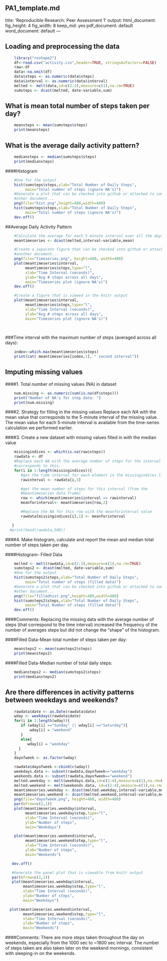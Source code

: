 PA1_template.md
---
title: 'Reproducible Research: Peer Assessment 1'
output:
  html_document:
    fig_height: 4
    fig_width: 8
    keep_md: yes
  pdf_document: default
  word_document: default
---


## Loading and preprocessing the data
```r
    library("reshape2")
    df<-read.csv("activity.csv",header=TRUE, stringsAsFactors=FALSE)
    raw<-df
    data<-na.omit(df)
    data$steps <- as.numeric(data$steps)
    data$interval <- as.numeric(data$interval)
    melted <- melt(data,id=c(2:3),measure=c(1),na.rm=TRUE)
    sumsteps <- dcast(melted, date~variable,sum)
```  


## What is mean total number of steps taken per day?
```r
    meansteps <- mean(sumsteps$steps)
    print(meansteps)
```


## What is the average daily activity pattern?
```r
    mediansteps <- median(sumsteps$steps)
    print(mediansteps)
```  

####Histogram
```r
    #One for the output
    hist(sumsteps$steps,xlab="Total Number of Daily Steps",
         main="Total number of steps (ignore NA's)")
    #Generate a plot that can be checked into github or attached to some
    #other document...
    png(file="hist.png",height=480,width=480)
    hist(sumsteps$steps,xlab="Total Number of Daily Steps",
         main="Total number of steps (ignore NA's)")
    dev.off()
```  

##Average Daily Activity Pattern
```r
    #Calculate the average for each 5 minute interval over all the days
    meantimeseries <- dcast(melted,interval~variable,mean)

    #Create a separate figure that can be checked into github or attached to
    #another document...
    png(file="timeseries.png", height=480, width=480)
    plot(meantimeseries$interval,
         meantimeseries$steps,type="l",
         xlab="Time Interval (seconds)",
         ylab="Avg # steps across all days",
         main="Timeseries plot (ignore NA's)")
    dev.off()

    #Create a figure that is viewed in the knitr output
    plot(meantimeseries$interval,
         meantimeseries$steps,type="l",
         xlab="Time Interval (seconds)",
         ylab="Avg # steps across all days",
         main="Timeseries plot (ignore NA's)")
    
    
```  

###Time interval with the maximum number of steps (averaged across all days):
```r
    index<-which.max(meantimeseries$steps)
    print(cat( meantimeseries[index,1], " second interval"))
```  

## Imputing missing values

####1.  Total number of missing values (NA) in dataset
```r
    num.missing <- as.numeric(sum(is.na(df$steps)))
    print("Number of NA's for step data: ")
    print(num.missing)
```  

####2.  Strategy for filling in the missing values
Replace each *NA* with the mean value that corresponds to the 5-minute interval
of the missing value.  The mean value for each 5-minute interval is available
from the time-series calculation we performed earlier.  


####3.  Create a new dataset with missing values filled in with the median value
```r
    missingindices <- which(is.na(raw$steps))
    rawdata <- df
    #Replace each NA with the average number of steps for the interval that
    #corresponds to this.
    for(i in 1:length(missingindices)){
       #get the time interval for each element in the missingindices list/vector
       rawinterval <- rawdata[i,3]

       #get the mean number of steps for this interval (from the
       #meantimeseries data frame)
       row <- which(meantimeseries$interval == rawinterval)
       meanforinterval<- meantimeseries[row,2]

       #Replace the NA for this row with the meanforinterval value
       rawdata[missingindices[i],1] <- meanforinterval

   }
  #print(head(rawdata,500))

```  

####4. Make histogram, calculate and report the mean and median total number of steps taken per day.

####Histogram- Filled Data
```r
    melted <- melt(rawdata,id=c(2:3),measure=c(1),na.rm=TRUE)
    sumsteps2 <- dcast(melted, date~variable,sum)
    #One for the output
    hist(sumsteps2$steps,xlab="Total Number of Daily Steps",
         main="Total number of steps (filled data)")
    #Generate a plot that can be checked into github or attached to some
    #other document...
    png(file="filledhist.png",height=480,width=480)
    hist(sumsteps2$steps,xlab="Total Number of Daily Steps",
         main="Total Number of steps (filled data)")
    dev.off()
```  
####Comments:
Replacing the missing data with the average number of steps (that correspond to
the time interval) increased the frequency of the number of averages steps but
did not change the "shape" of the histogram.


####Filled Data-Mean total number of steps taken per day:
```r
    meansteps2 <- mean(sumsteps2$steps)
    print(meansteps2)
```

####Filled Data-Median number of total daily steps:
```r
    mediansteps2 <- median(sumsteps2$steps)
    print(mediansteps2)
```


## Are there differences in activity patterns between weekdays and weekends?
```r
    rawdata$date <- as.Date(rawdata$date)
    wday <- weekdays(rawdata$date)
    for(i in 1:length(wday)){
       if (wday[i] =="Sunday" || wday[i] =="Saturday"){
           wday[i] = "weekend"
       }
       else{
          wday[i] = "weekday"
      }
    }
    dayofweek <- as.factor(wday)

    rawdata$dayofweek <-cbind(c(wday))
    weekdays.data <- subset(rawdata,dayofweek=="weekday")
    weekends.data <- subset(rawdata,dayofweek=="weekend")
    melted.weekday <- melt(weekdays.data,id=c(2:4),measure=c(1),na.rm=FALSE)
    melted.weekend <- melt(weekends.data, id=c(2:4),measure=c(1),na.rm=FALSE)
    meantimeseries.weekday <- dcast(melted.weekday,interval~variable,mean)
    meantimeseries.weekend <- dcast(melted.weekend,interval~variable,mean)
    png(file="dayofweek.png", height=480, width=480)
    par(mfrow=c(2,1))
    plot(meantimeseries.weekday$interval,
         meantimeseries.weekday$step,type="l",
         xlab="Time Interval (seconds)",
         ylab="Number of steps",
         main="Weekdays")

    plot(meantimeseries.weekend$interval,
         meantimeseries.weekend$step,type="l",
         xlab="Time Interval (seconds)",
         ylab="Number of steps",
         main="Weekends")

   dev.off()

   #Generate the panel plot that is viewable from knitr output
   par(mfrow=c(2,1))
   plot(meantimeseries.weekday$interval,
        meantimeseries.weekday$step,type="l",
        xlab="Time Interval (seconds)",
        ylab="Number of steps",
        main="Weekdays")

  plot(meantimeseries.weekend$interval,
        meantimeseries.weekend$step,type="l",
        xlab="Time Interval (seconds)",
        ylab="Number of steps",
        main="Weekends")

```  

####Comments:
There are more steps taken throughout the day on weekends, especially from the
1000 sec to ~1800 sec interval.  The number of steps taken are also taken later
on the weekend mornings, consistent with sleeping-in on the weekends.






